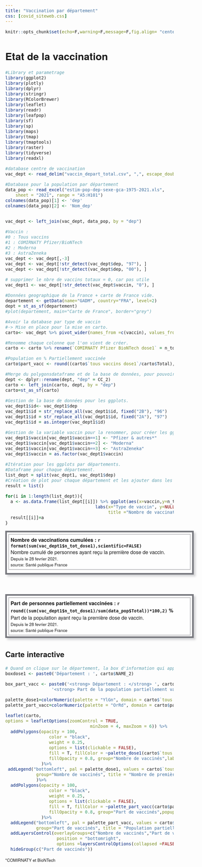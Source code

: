 ```yaml
---
title: "Vaccination par département"
css: [covid_siteweb.css]
---
```



```r
knitr::opts_chunk$set(echo=F,warning=F,message=F,fig.align= "center",fig.height= 5, fig.width= 8.5)
```

# Etat de la vaccination
```r
#Library et parametrage
library(ggplot2)
library(plotly)
library(dplyr)
library(stringr)
library(RColorBrewer)
library(leaflet)
library(readr)
library(leafpop)
library(sf)
library(sp)
library(maps)
library(tmap)
library(tmaptools)
library(raster)
library(tidyverse)
library(readxl)

```


```r

#database centre de vaccination
vac_dept <- read_delim("vaccin_depart_total.csv", ",", escape_double = FALSE, trim_ws = TRUE, na = "empty")

#Database pour la population par département
data_pop <- read_excel("estim-pop-dep-sexe-gca-1975-2021.xls", 
    sheet = "2021", range = "A5:H101")
colnames(data_pop)[1] <- 'dep'  
colnames(data_pop)[2] <- 'Nom_dep'  


vac_dept <- left_join(vac_dept, data_pop, by = "dep") 
```

```r
#Vaccin :
#0 : Tous vaccins
#1 : COMIRNATY Pfizer/BioNTech
#2 : Moderna
#3 : AstraZeneka
vac_dept <- vac_dept[,-3]
vac_dept <- vac_dept[!str_detect(vac_dept$dep, "97"), ]
vac_dept <- vac_dept[!str_detect(vac_dept$dep, "00"), ]

# supprimer le nbre de vaccins totaux = 0, car pas utile
vac_dept1 <- vac_dept[!str_detect(vac_dept$vaccin, "0"), ]

#Données geographique de la France + carte de France vide.
departement <- getData(name="GADM", country="FRA", level=2)
dept = st_as_sf(departement)
#plot(departement, main="Carte de France", border="grey")
```

```r
#Avoir la database par type de vaccin 
#-> Mise en place pour la mise en carto.
carto<- vac_dept %>% pivot_wider(names_from =c(vaccin), values_from = c(n_tot_dose1,n_tot_dose2))

#Renomme chaque colonne que l'on vient de créer.
carto <- carto %>% rename(`COMIRNATY Pfizer BioNTech dose1` = n_tot_dose1_1) %>% rename(  `Moderna dose1` = n_tot_dose1_2) %>% rename( `AstraZeneka dose1` =n_tot_dose1_3) %>% rename( `COMIRNATY Pfizer BioNTech dose2` = n_tot_dose2_1) %>% rename( `Moderna dose2`=n_tot_dose2_2) %>% rename( `AstraZeneka dose2`=n_tot_dose2_3) %>% rename(`tous vaccins dose1` = n_tot_dose1_0) %>% rename(`tous vaccins dose2` = n_tot_dose2_0)

#Population en % Partiellement vaccinée
carto$part_vacc <- round((carto$`tous vaccins dose1`/carto$Total),4)*100 
```  

```r
#Merge du polygonsdataframe et de la base de données, pour pouvoir cartographier notre base de données.
dept <- dplyr::rename(dept, "dep" = CC_2)
carto <- left_join(carto, dept, by = "dep")  
carto=st_as_sf(carto)
```

```r
#Gestion de la base de données pour les ggplots.
vac_dept1$id<- vac_dept1$dep
vac_dept1$id = str_replace_all(vac_dept1$id, fixed("2B"), "96")
vac_dept1$id = str_replace_all(vac_dept1$id, fixed("2A"), "97")
vac_dept1$id = as.integer(vac_dept1$id)

#Gestion de la variable vaccin pour la renommer, pour créer les ggplots correspondant.
vac_dept1$vaccin[vac_dept1$vaccin==1] <- "Pfizer & autres*"
vac_dept1$vaccin[vac_dept1$vaccin==2] <- "Moderna"
vac_dept1$vaccin[vac_dept1$vaccin==3] <- "AstraZeneka"
vac_dept1$vaccin = as.factor(vac_dept1$vaccin)

```



```r
#Itération pour les ggplots par départements.
#Dataframe pour chaque département.
list_dept = split(vac_dept1, vac_dept1$dep)
#Création de plot pour chaque département et les ajouter dans les box.
result = list()

for(i in 1:length(list_dept)){
  a <- as.data.frame(list_dept[[i]]) %>% ggplot(aes(x=vaccin,y=n_tot_dose1, color=vaccin))+ geom_bar(stat="identity", fill="grey",alpha=0.5) +scale_color_brewer(palette="YlGn") + theme_minimal() + theme(legend.position="none")+
                                   labs(x="Type de vaccin", y=NULL,
                                        title ="Nombre de vaccination par type de vaccin", subtitle = "Nombre cumulé au 28/02/21, en France métropolitaine")
  result[[i]]=a
}

```


<style>
body {
  padding: 20px;
  font: 1em Helvetica Neue, Helvetica, Arial, sans-serif;
}

* {box-sizing: border-box;}

p {
  margin: 0 0 1em 0;
}

.flex {
  display: flex;
  flex-wrap: wrap;
}

.container {
  width: 600px;
  height: 8.7em;
  border: 5px solid rgb(118,119,125);
  padding: 5px;
  box-shadow: 6px 6px 6px RGBa(118,119,125,0.3);
  justify-content: space-between;
  align-content: space-between;
}

.item {
  padding: 5px;
  background-color: rgba(255,255,255,.3);
  border: 2px solid rgba(118,119,125,.5);
}


</style>


<div class="container">
  <div class="item">
  <strong> Nombre de vaccinations cumulées : `r format(sum(vac_dept1$n_tot_dose1),scientific=FALSE)`</strong> 
  <br />
  Nombre cumulé de personnes ayant reçu la première dose de vaccin.
  <br />
  <small> Depuis le 28 fevrier 2021.</small>
  <br />
  <small> source: Santé publique France </small>
  </div>
</div><br />


<br />
<div class="container">
  <div class="item">
  <strong> Part de personnes partiellement vaccinées : `r round((sum(vac_dept1$n_tot_dose1)/sum(data_pop$Total))*100,2)` % </strong> 
  <br />
  Part de la population ayant reçu la première dose de vaccin.
  <br />
  <small> Depuis le 28 fevrier 2021.</small>
  <br />
  <small> source: Santé publique France </small>
  </div>
</div>




## Carte interactive
```r
# Quand on clique sur le département, la box d'information qui apparaît.
boxdose1 <- paste0('Département : ', carto$NAME_2)

box_part_vacc <- paste0('<strong> Département : </strong> ', carto$NAME_2, '<br/>',
                  '<strong> Part de la population partiellement vaccinée : </strong>', carto$part_vacc,'% <br/>')

palette_dose1=colorNumeric(palette = "YlGn", domain = carto$`tous vaccins dose1`)
palette_part_vacc=colorNumeric(palette = "OrRd", domain = carto$part_vacc)


```

```r
leaflet(carto, 
options = leafletOptions(zoomControl = TRUE,
                                 minZoom = 4, maxZoom = 6)) %>% 
  addPolygons(opacity = 100, 
                 color = "black", 
                 weight = 0.25,
                 options = list(clickable = FALSE), 
                 fill = T, fillColor = ~palette_dose1(carto$`tous vaccins dose1`), 
                 fillOpacity = 0.8, group="Nombre de vaccinés",label=boxdose1,popup = popupGraph(result, width = 300, height = 200)
              )%>%
 addLegend("bottomleft", pal = palette_dose1, values = carto$`tous vaccins dose1`,
            group="Nombre de vaccinés", title = "Nombre de première dose injectée"
            )%>%
  addPolygons(opacity = 100, 
                 color = "black", 
                 weight = 0.25,
                 options = list(clickable = FALSE), 
                 fill = T, fillColor = ~palette_part_vacc(carto$part_vacc), 
                 fillOpacity = 0.8, group="Part de vaccinés",popup=box_part_vacc
              )%>% 
  addLegend("bottomleft", pal = palette_part_vacc, values = carto$part_vacc,
            group="Part de vaccinés", title = "Population partiellement vaccinée (%)") %>%
  addLayersControl(overlayGroups=c("Nombre de vaccinés","Part de vaccinés"),
                    position = "bottomright",
                    options =layersControlOptions(collapsed =FALSE))%>%
  hideGroup(c("Part de vaccinés"))
```
<small> *COMIRNATY et BioNTech </small>

